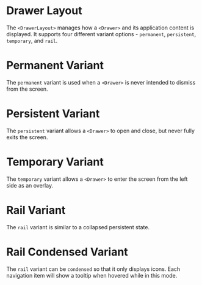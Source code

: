 
# Drawer Layout

The `<DrawerLayout>` manages how a `<Drawer>` and its application content is displayed. It supports four different variant options - `permanent`, `persistent`, `temporary`, and `rail`.

# Permanent Variant

The `permanent` variant is used when a `<Drawer>` is never intended to dismiss from the screen.

<PermanentDrawer />

# Persistent Variant

The `persistent` variant allows a `<Drawer>` to open and close, but never fully exits the screen.

<PersistentDrawer />

# Temporary Variant

The `temporary` variant allows a `<Drawer>` to enter the screen from the left side as an overlay.

<TemporaryDrawer />

# Rail Variant

The `rail` variant is similar to a collapsed persistent state.

<RailDrawer />

# Rail Condensed Variant

The `rail` variant can be `condensed` so that it only displays icons. Each navigation item will show a tooltip when hovered while in this mode.

<CondensedRailDrawer />

